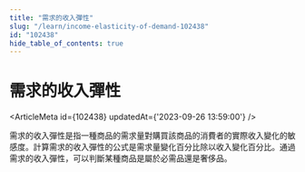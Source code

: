 ```yaml
---
title: "需求的收入彈性"
slug: "/learn/income-elasticity-of-demand-102438"
id: "102438"
hide_table_of_contents: true
---
```



# 需求的收入彈性

<ArticleMeta id={102438} updatedAt={'2023-09-26 13:59:00'} />
<div className='border-solid border-b border-t-0 my-4 border-[var(--ifm-color-gray-300)]' />

需求的收入彈性是指一種商品的需求量對購買該商品的消費者的實際收入變化的敏感度。計算需求的收入彈性的公式是需求量變化百分比除以收入變化百分比。通過需求的收入彈性，可以判斷某種商品是屬於必需品還是奢侈品。
